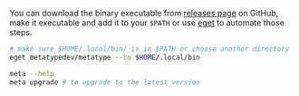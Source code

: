 You can download the binary executable from
[releases page](https://github.com/metatypedev/metatype/releases/) on GitHub, make it
executable and add it to your `$PATH` or use
[eget](https://github.com/zyedidia/eget) to automate those steps.

```bash
# make sure $HOME/.local/bin/ is in $PATH or choose another directory
eget metatypedev/metatype --to $HOME/.local/bin

meta --help
meta upgrade # to upgrade to the latest version
```
